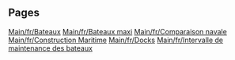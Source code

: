 
== Pages ==
[[Main/fr/Bateaux]]
[[Main/fr/Bateaux maxi]]
[[Main/fr/Comparaison navale]]
[[Main/fr/Construction Maritime]]
[[Main/fr/Docks]]
[[Main/fr/Intervalle de maintenance des bateaux]]
